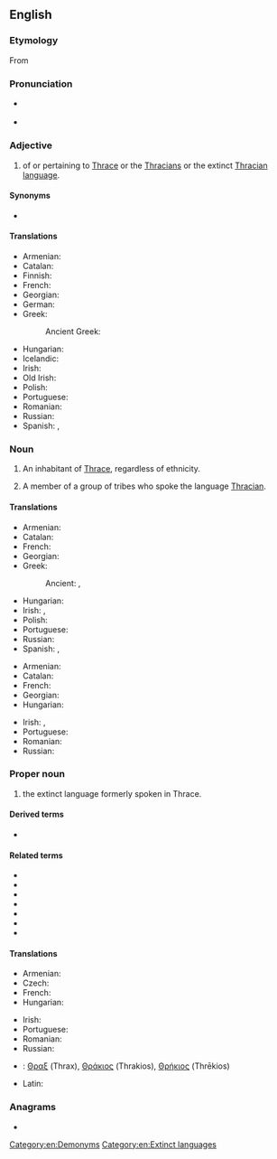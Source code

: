 ==English==
{{wikipedia|Thracians}}

===Etymology===
From {{suffix|en|Thrace|ian}}

===Pronunciation===
* {{a|UK}} {{IPA|en|/ˈθɹeɪs.iː.ən/}}
* {{rhymes|en|eɪʃən|s=2}}

===Adjective===
{{en-adj|-}}

# of or pertaining to [[W:Thrace|Thrace]] or the [[W:Thracians|Thracians]] or the extinct [[W:Thracian language|Thracian language]].

====Synonyms====
* {{l|en|Thraco-}}

====Translations====
{{trans-top|of or pertaining to Thrace, Thracians of the Thracian language}}
* Armenian: {{t|hy|թրակյան}}
* Catalan: {{t+|ca|traci|m}}
* Finnish: {{t+|fi|traakialainen}}
* French: {{t+|fr|thrace}}
* Georgian: {{t|ka|თრაკიული}}
* German: {{t+|de|thrakisch}}
* Greek:
*: Ancient Greek: {{t|grc|Θρᾳκικός}}
{{trans-mid}}
* Hungarian: {{t|hu|trák}}
* Icelandic: {{t+|is|þrakverska|f}}
* Irish: {{t|ga|Tráiciach}}
* Old Irish: {{t|sga|Traic}}
* Polish: {{t+|pl|tracki}}
* Portuguese: {{t+|pt|trácio}}
* Romanian: {{t+|ro|trac}}
* Russian: {{t+|ru|фракийский}}
* Spanish: {{t+|es|tracio}}, {{t|es|traciano}}
{{trans-bottom}}

===Noun===
{{en-noun}}

# {{lb|en|countable}} An inhabitant of [[Thrace]], regardless of ethnicity.
# {{lb|en|countable}} A member of a group of tribes who spoke the language [[#Proper_noun|Thracian]]. {{qualifier|See {{w|Thracians|Wikipedia's article on the Thracians}}.}}

====Translations====
{{trans-top|Inhabitant of Thrace}}
* Armenian: {{t|hy|թրակացի}}
* Catalan: {{t+|ca|traci|m}}
* French: {{t+|fr|Thrace|m|f}}
* Georgian: {{t|ka|თრაკიელი}}
* Greek:
*: Ancient: {{t|grc|Θρᾷξ|m}}, {{t|grc|Θρᾴσσα|f}}
{{trans-mid}}
* Hungarian: {{t|hu|trák}}
* Irish: {{t|ga|Tráiciach|m}}, {{t|ga|Tráiciaigh|m-p}}
* Polish: {{t+|pl|Trak|m}}
* Portuguese: {{t+|pt|trácio|m}}
* Russian: {{t+|ru|фракиец}}
* Spanish: {{t+|es|tracio|m}}, {{t|es|traciano|m}}
{{trans-bottom}}

{{trans-top|ethnic Thracian}}
* Armenian: {{t|hy|թրակացի}}
* Catalan: {{t+|ca|traci|m}}
* French: {{t+|fr|thrace|m|f}}
* Georgian: {{t|ka|თრაკიელი}}
* Hungarian: {{t|hu|trák}}
{{trans-mid}}
* Irish: {{t|ga|Tráiciach|m}}, {{t|ga|Tráiciaigh|m-p}}
* Portuguese: {{t+|pt|trácio|m}}
* Romanian: {{t+|ro|trac|m}}
* Russian: {{t+|ru|фракиец}}
{{trans-bottom}}

===Proper noun===
{{en-proper noun}}

# {{lb|en|uncountable}} the extinct language formerly spoken in Thrace.

====Derived terms====
* {{l|en|Daco-Thracian}}

====Related terms====
* {{l|en|Dacia}}
* {{l|en|Dacian}}
* {{l|en|Dacians}}
* {{l|en|Dacic}}
* {{l|en|Thrace}}
* {{l|en|Thracians}}
* {{l|en|Thracic}}

====Translations====
{{trans-top|language}}
* Armenian: {{t+|hy|թրակերեն}}
* Czech: {{t|cs|thráčtina|f}}
* French: {{t+|fr|thrace|m}}
* Hungarian: {{t|hu|trák}}
{{trans-mid}}
* Irish: {{t|ga|Tráicis|f}}
* Portuguese: {{t+|pt|trácio|m}}
* Romanian: {{t|ro|[[limba]] [[tracă]]|f}}
* Russian: {{t+|ru|фракийский}}
{{trans-bottom}}

{{checktrans-top}}
* {{ttbc|grc}}: [[Θραξ]] (Thrax), [[Θράκιος]] (Thrakios), [[Θρήκιος]] (Thrēkios)
{{trans-mid}}
* Latin: {{t-check|la|Thracus}}
{{trans-bottom}}

===Anagrams===
* {{anagrams|en|a=aachinrt|antiarch|canthari}}

[[Category:en:Demonyms]]
[[Category:en:Extinct languages]]
{{C|en|Tribes}}